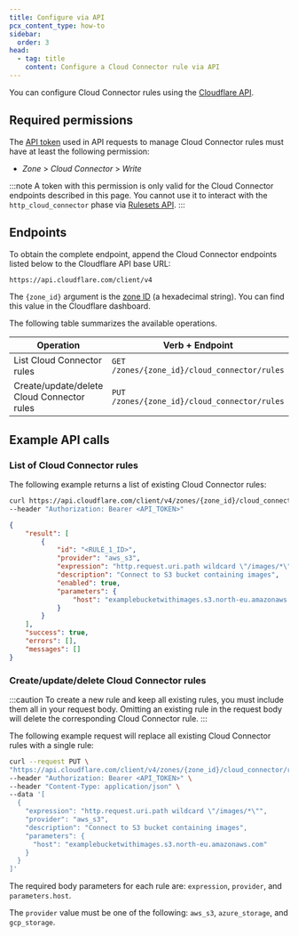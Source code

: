 ```yaml
---
title: Configure via API
pcx_content_type: how-to
sidebar:
  order: 3
head:
  - tag: title
    content: Configure a Cloud Connector rule via API
---
```


You can configure Cloud Connector rules using the [Cloudflare API](/fundamentals/api/).

## Required permissions

The [API token](/fundamentals/api/get-started/create-token/) used in API requests to manage Cloud Connector rules must have at least the following permission:

- _Zone_ > _Cloud Connector_ > _Write_

:::note
A token with this permission is only valid for the Cloud Connector endpoints described in this page. You cannot use it to interact with the `http_cloud_connector` phase via [Rulesets API](/ruleset-engine/rulesets-api/).
:::

## Endpoints

To obtain the complete endpoint, append the Cloud Connector endpoints listed below to the Cloudflare API base URL:

```txt
https://api.cloudflare.com/client/v4
```

The `{zone_id}` argument is the [zone ID](/fundamentals/setup/find-account-and-zone-ids/) (a hexadecimal string). You can find this value in the Cloudflare dashboard.

The following table summarizes the available operations.

| Operation                                  | Verb + Endpoint                              |
| ------------------------------------------ | -------------------------------------------- |
| List Cloud Connector rules                 | `GET /zones/{zone_id}/cloud_connector/rules`  |
| Create/update/delete Cloud Connector rules | `PUT /zones/{zone_id}/cloud_connector/rules` |

## Example API calls

### List of Cloud Connector rules

The following example returns a list of existing Cloud Connector rules:

```bash
curl https://api.cloudflare.com/client/v4/zones/{zone_id}/cloud_connector/rules \
--header "Authorization: Bearer <API_TOKEN>"
```

```json output
{
	"result": [
		{
			"id": "<RULE_1_ID>",
			"provider": "aws_s3",
			"expression": "http.request.uri.path wildcard \"/images/*\"",
			"description": "Connect to S3 bucket containing images",
			"enabled": true,
			"parameters": {
				"host": "examplebucketwithimages.s3.north-eu.amazonaws.com"
			}
		}
	],
	"success": true,
	"errors": [],
	"messages": []
}
```

### Create/update/delete Cloud Connector rules

:::caution
To create a new rule and keep all existing rules, you must include them all in your request body. Omitting an existing rule in the request body will delete the corresponding Cloud Connector rule.
:::

The following example request will replace all existing Cloud Connector rules with a single rule:

```bash
curl --request PUT \
"https://api.cloudflare.com/client/v4/zones/{zone_id}/cloud_connector/rules" \
--header "Authorization: Bearer <API_TOKEN>" \
--header "Content-Type: application/json" \
--data '[
  {
    "expression": "http.request.uri.path wildcard \"/images/*\"",
    "provider": "aws_s3",
    "description": "Connect to S3 bucket containing images",
    "parameters": {
      "host": "examplebucketwithimages.s3.north-eu.amazonaws.com"
    }
  }
]'
```

The required body parameters for each rule are: `expression`, `provider`, and `parameters.host`.

The `provider` value must be one of the following: `aws_s3`, `azure_storage`, and `gcp_storage`.

